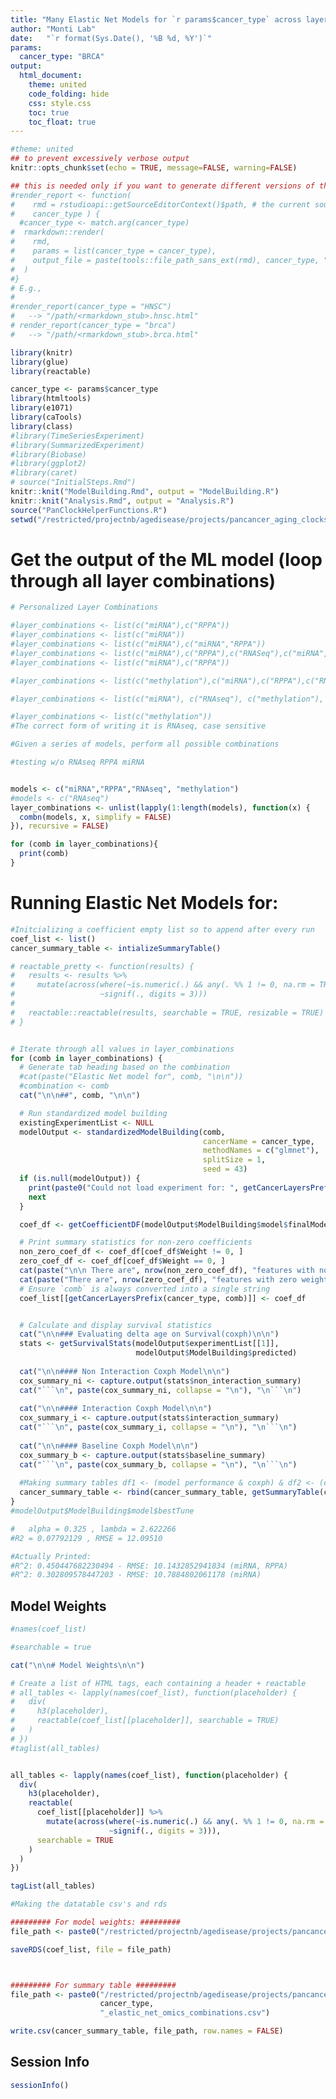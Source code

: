 ```yaml
---
title: "Many Elastic Net Models for `r params$cancer_type` across layers"
author: "Monti Lab"
date:   "`r format(Sys.Date(), '%B %d, %Y')`"
params: 
  cancer_type: "BRCA"
output:
  html_document:
    theme: united
    code_folding: hide
    css: style.css
    toc: true
    toc_float: true
---
```


```r
#theme: united
## to prevent excessively verbose output
knitr::opts_chunk$set(echo = TRUE, message=FALSE, warning=FALSE)
```

```r
## this is needed only if you want to generate different versions of the output html
#render_report <- function(
#    rmd = rstudioapi::getSourceEditorContext()$path, # the current source file
#    cancer_type ) {
  #cancer_type <- match.arg(cancer_type)
#  rmarkdown::render(
#    rmd,
#    params = list(cancer_type = cancer_type),
#    output_file = paste(tools::file_path_sans_ext(rmd), cancer_type, "html", sep = ".")
#  )
#}
# E.g.,
#
#render_report(cancer_type = "HNSC") 
#   --> "/path/<rmarkdown_stub>.hnsc.html"
# render_report(cancer_type = "brca") 
#   --> "/path/<rmarkdown_stub>.brca.html"
```

```r
library(knitr)
library(glue)
library(reactable)

cancer_type <- params$cancer_type
library(htmltools) 
library(e1071) 
library(caTools) 
library(class)
#library(TimeSeriesExperiment)
#library(SummarizedExperiment)
#library(Biobase)
#library(ggplot2)
#library(caret)
# source("InitialSteps.Rmd")
knitr::knit("ModelBuilding.Rmd", output = "ModelBuilding.R")
knitr::knit("Analysis.Rmd", output = "Analysis.R")
source("PanClockHelperFunctions.R")
setwd("/restricted/projectnb/agedisease/projects/pancancer_aging_clocks/scripts/GitCore/scripts")

```

# Get the output of the ML model (loop through all layer combinations)
```r
# Personalized Layer Combinations

#layer_combinations <- list(c("miRNA"),c("RPPA"))
#layer_combinations <- list(c("miRNA"))
#layer_combinations <- list(c("miRNA"),c("miRNA","RPPA"))
#layer_combinations <- list(c("miRNA"),c("RPPA"),c("RNASeq"),c("miRNA","RPPA"),c("miRNA","RNASeq"),c("RNASeq","RPPA"), c("miRNA","RPPA","RNAseq")) #w/o methylation
#layer_combinations <- list(c("miRNA"),c("RPPA"))

#layer_combinations <- list(c("methylation"),c("miRNA"),c("RPPA"),c("RNAseq"),c("miRNA","RPPA"),c("miRNA","RNAseq"),c("RNAseq","RPPA"), c("miRNA","RPPA","RNAseq"))

#layer_combinations <- list(c("miRNA"), c("RNAseq"), c("methylation"), c("miRNA","RNAseq"), c("miRNA","methylation"))

#layer_combinations <- list(c("methylation"))
#The correct form of writing it is RNAseq, case sensitive

#Given a series of models, perform all possible combinations

#testing w/o RNAseq RPPA miRNA


models <- c("miRNA","RPPA","RNAseq", "methylation")
#models <- c("RNAseq")
layer_combinations <- unlist(lapply(1:length(models), function(x) {
  combn(models, x, simplify = FALSE)
}), recursive = FALSE)

for (comb in layer_combinations){
  print(comb)
}
```
# Running Elastic Net Models for: {.tabset}
```r
#Initcializing a coefficient empty list so to append after every run
coef_list <- list()
cancer_summary_table <- intializeSummaryTable()

# reactable_pretty <- function(results) {
#   results <- results %>% 
#     mutate(across(where(~is.numeric(.) && any(. %% 1 != 0, na.rm = TRUE)), 
#                   ~signif(., digits = 3))) 
#   
#   reactable::reactable(results, searchable = TRUE, resizable = TRUE)
# }


# Iterate through all values in layer_combinations
for (comb in layer_combinations) {
  # Generate tab heading based on the combination
  #cat(paste("Elastic Net model for", comb, "\n\n"))
  #combination <- comb
  cat("\n\n##", comb, "\n\n")

  # Run standardized model building
  existingExperimentList <- NULL
  modelOutput <- standardizedModelBuilding(comb,
                                           cancerName = cancer_type,
                                           methodNames = c("glmnet"),
                                           splitSize = 1,
                                           seed = 43)
  if (is.null(modelOutput)) { 
    print(paste0("Could not load experiment for: ", getCancerLayersPrefix(cancer_type, comb)))
    next
  }

  coef_df <- getCoefficientDF(modelOutput$ModelBuilding$model$finalModel)

  # Print summary statistics for non-zero coefficients
  non_zero_coef_df <- coef_df[coef_df$Weight != 0, ]
  zero_coef_df <- coef_df[coef_df$Weight == 0, ]
  cat(paste("\n\n There are", nrow(non_zero_coef_df), "features with non-zero weights in this model.\n\n"))
  cat(paste("There are", nrow(zero_coef_df), "features with zero weight in this model.\n\n"))
  # Ensure `comb` is always converted into a single string
  coef_list[[getCancerLayersPrefix(cancer_type, comb)]] <- coef_df


  # Calculate and display survival statistics
  cat("\n\n### Evaluating delta age on Survival(coxph)\n\n")
  stats <- getSurvivalStats(modelOutput$experimentList[[1]],
                            modelOutput$ModelBuilding$predicted)
  
  cat("\n\n#### Non Interaction Coxph Model\n\n")
  cox_summary_ni <- capture.output(stats$non_interaction_summary)
  cat("```\n", paste(cox_summary_ni, collapse = "\n"), "\n```\n")
  
  cat("\n\n#### Interaction Coxph Model\n\n")
  cox_summary_i <- capture.output(stats$interaction_summary)
  cat("```\n", paste(cox_summary_i, collapse = "\n"), "\n```\n")
  
  cat("\n\n#### Baseline Coxph Model\n\n")
  cox_summary_b <- capture.output(stats$baseline_summary)
  cat("```\n", paste(cox_summary_b, collapse = "\n"), "\n```\n")
  
  #Making summary tables df1 <- (model performance & coxph) & df2 <- (coefficients and model weight)
  cancer_summary_table <- rbind(cancer_summary_table, getSummaryTable(cancer_type, comb, modelOutput, stats))
}
#modelOutput$ModelBuilding$model$bestTune

#	alpha = 0.325 , lambda = 2.622266	
#R2 = 0.07792129 , RMSE = 12.09510

#Actually Printed:
#R^2: 0.450447682230494 - RMSE: 10.1432852941834 (miRNA, RPPA)
#R^2: 0.302809578447203 - RMSE: 10.7884802061178 (miRNA)

```
## Model Weights
```r
#names(coef_list)

#searchable = true

cat("\n\n# Model Weights\n\n")

# Create a list of HTML tags, each containing a header + reactable
# all_tables <- lapply(names(coef_list), function(placeholder) {
#   div(
#     h3(placeholder),
#     reactable(coef_list[[placeholder]], searchable = TRUE)
#   )
# })
#taglist(all_tables)


all_tables <- lapply(names(coef_list), function(placeholder) {
  div(
    h3(placeholder),
    reactable(
      coef_list[[placeholder]] %>% 
        mutate(across(where(~is.numeric(.) && any(. %% 1 != 0, na.rm = TRUE)), 
                      ~signif(., digits = 3))),
      searchable = TRUE
    )
  )
})

tagList(all_tables)
```

```r
#Making the datatable csv's and rds

######### For model weights: #########
file_path <- paste0("/restricted/projectnb/agedisease/projects/pancancer_aging_clocks/scripts/GitCore/results/", cancer_type, "_elastic_net_omics_combinations_model_weights.rds")

saveRDS(coef_list, file = file_path)



######### For summary table #########
file_path <- paste0("/restricted/projectnb/agedisease/projects/pancancer_aging_clocks/scripts/GitCore/results/", 
                    cancer_type, 
                    "_elastic_net_omics_combinations.csv")

write.csv(cancer_summary_table, file_path, row.names = FALSE)

```

## Session Info
```r
sessionInfo()
```
